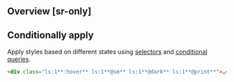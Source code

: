 ## Overview [sr-only]
<Overview/>

## Conditionally apply
Apply styles based on different states using [selectors](/docs/state-selectors) and [conditional queries](/docs/conditional-queries).
```html
<div class="ls:1**:hover** ls:1**@sm** ls:1**@dark** ls:1**@print**">…</div>
```

